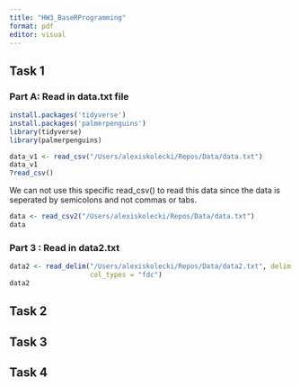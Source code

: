 ```yaml
---
title: "HW3_BaseRProgramming"
format: pdf
editor: visual
---
```


## Task 1 

### Part A: Read in data.txt file 


```r
install.packages('tidyverse')
install.packages('palmerpenguins')
library(tidyverse)
library(palmerpenguins)

data_v1 <- read_csv("/Users/alexiskolecki/Repos/Data/data.txt")
data_v1
?read_csv()
```
We can not use this specific read_csv() to read this data since the data is seperated by semicolons and not commas or tabs. 

```r
data <- read_csv2("/Users/alexiskolecki/Repos/Data/data.txt")
data
```

### Part 3 : Read in data2.txt 

```r
data2 <- read_delim("/Users/alexiskolecki/Repos/Data/data2.txt", delim = '6',
                    col_types = "fdc")
data2
```

## Task 2 

## Task 3

## Task 4